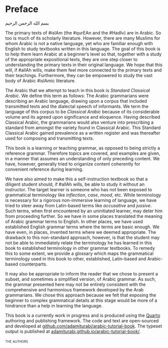 # Preface {.unnumbered}

[بسم الله الرحمن الرحيم]{.aralt}

<!--The following line is needed because Preface is an unnumbered chapter and otherwise fancy header will print the header text for the previous chapter "Contents"-->
<!--\markboth {\textsc{\MakeLowercase{Preface}}}{\textsc{\MakeLowercase{Preface}}}-->

<!--Sunnah are the sayings and actions of the Prophet صلى الله عليه وسلم.
Hadith is the text by which we know the sunnah.-->

The primary texts of [#islAm]{.trn2} (the [#qurEAn]{.trn2} and the [#HadIv]{.trn2}) are in Arabic.
So too is much of its scholarly literature.
However, there are many Muslims for whom Arabic is not a native language, yet who are familiar enough with English to study textbooks written in this language.
The goal of this book is to help them learn Arabic at a beginner's level so that, together with a study of the appropriate expositional texts, they are one step closer to understanding the primary texts in their original language.
We hope that this will, if [#allAh]{.trn2} wills, make them feel more connected to the primary texts and their teachings.
Furthermore, they can be empowered to study the vast body of Arabic [#islAm]{.trn2}ic literature.

The Arabic that we attempt to teach in this book is _Standard Classical Arabic_.
We define this term as follows:
The Arabic grammarians were describing an Arabic language, drawing upon a corpus that included transmitted texts and the dialectal speech of informants.
We term the language of this corpus to be _Classical Arabic_ because of its considerable volume and its agreed upon significance and eloquence.
Having described Classical Arabic, the grammarians would also venture into prescribing a standard from amongst the variety found in Classical Arabic.
This Standard Classical Arabic gained prevalence as a written register and was thereafter used for composing and transmitting texts.

This book is a learning or teaching grammar, as opposed to being strictly a reference grammar.
Therefore topics are covered, and examples are given, in a manner that assumes an understanding of only preceding content.
We have, however, generally tried to origanize content coherently for convenient reference during learning.

We have also aimed to make this a self-instruction textbook so that a diligent student should, if [#allAh]{.trn2} wills, be able to study it without an instructor.
The target learner is someone who has not been exposed to grammatical terminology like _inflection_, _case_, _mood_, etc.
While terminology is necessary for a rigorous non-immersive learning of language, we have tried to steer away from Latin-based terms like _accusative_ and _jussive_.
Such terms, when first encountered by an uninitiated learner, may deter him from proceeding further.
So we have in some places translated the meaning of Arabic grammar terms to English.
In other places, we have used established English grammar terms where the terms are basic enough.
We have even, in places, invented terms where we deemed appropriate.
The drawback to this non-standard approach, however, is that the student may not be able to immediately relate the terminology he has learned in this book to established terminology in other grammar textbooks.
To remedy this to some extent, we provide a glossary which maps the grammatical terminology used in this book to other, established, Latin-based and Arabic-based counterparts.

It may also be appropriate to inform the reader that we chose to present a subset, and sometimes a simplified version, of Arabic grammar.
As such, the grammar presented here may not be entirely consistent with the comprehensive and harmonious framework developed by the Arab grammarians.
We chose this approach because we felt that exposing the beginner to complex grammatical details at this stage would be more of a hindrance than a help in learning the language.

This book is a currently work in progress and is produced using the [Quarto](https://quarto.org/) authoring and publishing framework.
The code and text are open-sourced and developed at 
[github.com/adamiturabi/arabic-tutorial-book](https://github.com/adamiturabi/arabic-tutorial-book).
The typeset output is published at 
[adamiturabi.github.io/arabic-tutorial-book/](https://adamiturabi.github.io/arabic-tutorial-book/).

[the authors]{.smallcaps}  

<!--
[a.z.s.]{.smallcaps}  
[lahore, dec.]{.smallcaps} 2021[ce]{.smallcaps}  
[لاهور، جمادى الأولى ١٤٤٣هـ‍]{.ar}

Test:

This is the _preface_.
Test trans [Parf makAn ealayhi pcv machad]{.trn} [◌َ  ◌ً  ◌ِ  ◌ٍ  ◌ُ  ◌ٌ  ◌ْ  ◌ّ  ◌ٰ  ◌ٔ  ◌ٕ  ]{.ar}

[شَيْـَٔيْنِ بَرِيـِٔينَ شَيْـًٔا خَطِيـَٔة]{.ar}

[شَيْءَيْنِ بَرِيءِينَ شَيْءًا خَطِيءَة]{.ar}


this is in [Small Caps]{.smallcaps}.


```r
options(tinytex.engine = "lualatex")
```
-->
<!--
# Romanization scheme {.unnumbered}

\markboth {\textsc{\MakeLowercase{Romanization scheme}}}{\textsc{\MakeLowercase{Romanization scheme}}}

The following romanization scheme is used in this book for the transcription and transliteration of Arabic sounds and letters into the Latin script.

[consonants]{.smallcaps}

|   |   |   |   |   |   |   |   |   |   |   |   |   |   |
|:-:|:-:|:-:|:-:|:-:|:-:|:-:|:-:|:-:|:-:|:-:|:-:|:-:|:-:|
|  [ص]{.ar}  |  [ش]{.ar}  |  [س]{.ar}  |  [ز]{.ar}  |  [ر]{.ar}  |  [ذ]{.ar}  |  [د]{.ar}  |  [خ]{.ar}  |  [ح]{.ar}  |  [ج]{.ar}  |  [ث]{.ar}  |  [ت]{.ar}  |  [ب]{.ar}  |  [ء]{.ar}  |
| [S]{.trn2} | [c]{.trn2} | [s]{.trn2} | [z]{.trn2} | [r]{.trn2} | [p]{.trn2} | [d]{.trn2} | [x]{.trn2} | [H]{.trn2} | [j]{.trn2} | [v]{.trn2} | [t]{.trn2} | [b]{.trn2} | [E]{.trn2} |

|   |   |   |   |   |   |   |   |   |   |   |   |   |   |
|:-:|:-:|:-:|:-:|:-:|:-:|:-:|:-:|:-:|:-:|:-:|:-:|:-:|:-:|
|  [ى]{.ar}  |  [و]{.ar}  |  [ه]{.ar}  |  [ن]{.ar}  |  [م]{.ar}  |  [ل]{.ar}  |  [ك]{.ar}  |  [ق]{.ar}  |  [ف]{.ar}  |  [غ]{.ar}  |  [ع]{.ar}  |  [ظ]{.ar}  |  [ط]{.ar}  |  [ض]{.ar}  |
| [y]{.trn2} | [w]{.trn2} | [h]{.trn2} | [n]{.trn2} | [m]{.trn2} | [l]{.trn2} | [k]{.trn2} | [q]{.trn2} | [f]{.trn2} | [g]{.trn2} | [e]{.trn2} | [P]{.trn2} | [T]{.trn2} | [D]{.trn2}  |

[vowels]{.smallcaps}

|   |   |   |   |   |   |   |   |
|:-:|:-:|:-:|:-:|:-:|:-:|:-:|:-:|
| [◌َ]{.ar}   | [◌ُ]{.ar}   | [◌ِ]{.ar}   | [◌َا]{.ar}  | [◌ُو]{.ar}  | [◌ِي]{.ar}  | [◌َوْ]{.ar}   | [◌َيْ]{.ar}   |
| [a]{.trn2} | [u]{.trn2} | [i]{.trn2} | [A]{.trn2} | [U]{.trn2} | [I]{.trn2} | [aw]{.trn2} | [ay]{.trn2} |


When transcribing example text,
the _italic_ Latin script is used,
no letters are capitalized,
a non-sentence-initial connecting hamzah is transliterated with a hyphen (-),
and the [lAm]{.trn2} of the definite article is not transliterated for sun letters.

[ة]{.ar} is transcribed as [h]{.trn} at the end of an utterance, and as [t]{.trn} otherwise.

For example:

[ٱِلْتَقَطَتْ أُمُّ طَلْحَةَ وَٱلْحَسَنِ وَرَقَةَ ٱلشَّجَرَةِ.]{.ar}  
[EiltaqaTat Eummu TalHata wa-lHasani waraqata -ccajarah.]{.trn}



When using Arabic words in the English text,
the regular (non-italic) Latin script is used,
words are transcribed in pausal pronunciation,
word-final [◌ِيّ]{.ar} [-iyy]{.trn} is transcribed as "[I]{.trn2}",
the first letter of a proper noun is capitalized,
word-initial hamzah is not transliterated,
the definite article is always transliterated as "al-" with a hyphen following it,
as shown.
[ة]{.ar} is transcribed as "t" in the middle of an annexation, and as "h" otherwise.

Accurate romanizations are preferred unless an established and distinctly separate usage is current in English.
Examples:

"[#ealI]{.trn2} and [#usAmah]{.trn2} revised [#sUrat al-#eankabUt]{.trn2} from the [#qurEAn]{.trn2} in the mosque in the month of [#rabIe al-#vAnI]{.trn2}."

"The caliphate moved from [al-#madInah]{.trn2} to Damascus."
-->

